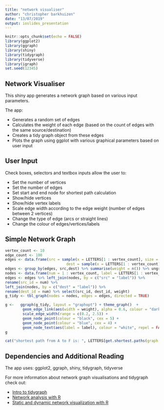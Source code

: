 ```yaml
---
title: "network visualiser"
author: "christopher barkhuizen"
date: "13/07/2019"
output: ioslides_presentation
---
```


```r
knitr::opts_chunk$set(echo = FALSE)
library(ggplot2)
library(ggraph)
library(shiny)
library(tidygraph)
library(tidyverse)
library(igraph)
set.seed(12345)
```

## Network Visualiser  

This shiny app generates a network graph based on various input parameters.

The app:   

* Generates a random set of edges      
* Calculates the weight of each edge (based on the count of edges with the same source/destination)   
* Creates a tidy graph object from these edges    
* Plots the graph using ggplot with various graphical parameters based on user input   


## User Input   

Check boxes, selectors and textbox inputs allow the user to:      

* Set the number of vertices
* Set the number of edges 
* Set start and end node for shortest path calculation
* Show/hide vertices
* Show/hide vertex labels
* Scale edge width according to the edge weight (number of edges between 2 vertices)
* Change the type of edge (arcs or straight lines)
* Change the colour of edges/vertices/labels

## Simple Network Graph 

```r

vertex_count <- 10
edge_count <- 100
edges <- data.frame(src = sample(x = LETTERS[1 : vertex_count], size = edge_count, replace = TRUE), 
                            dest = sample(x = LETTERS[1 : vertex_count], size = edge_count, replace = TRUE))
edges <- group_by(edges, src,dest) %>% summarise(weight = n()) %>% ungroup
nodes <- data.frame(num = 1 : vertex_count, label = LETTERS[1 : vertex_count])
edges <- edges %>% left_join(nodes, by = c("src" = "label")) %>%  
rename(src_id = num) %>% 
left_join(nodes, by = c("dest" = "label")) %>% 
rename(dest_id = num) %>% select(src_id, dest_id, weight)
g_tidy <- tbl_graph(nodes = nodes, edges = edges, directed = TRUE)

g <-   ggraph(g_tidy, layout = "graphopt") + theme_graph()  + 
        geom_edge_link(aes(width = weight), alpha = 0.6, colour = "darkgrey", arrow = arrow()) + 
        scale_edge_width(range = c(0.2, 2.5)) +
        geom_node_point(colour = "black", cex = 5) + 
        geom_node_point(colour = "blue", cex = 4) +
        geom_node_text(aes(label = label), colour = "white", repel = FALSE, size = 3.5) 
g

cat("shortest path from A to F is: ", LETTERS[get.shortest.paths(graph = g_tidy, from = 1, to = 6)$vpath[[1]]])
```        


## Dependencies and Additional Reading

The app uses: ggplot2, ggraph, shiny, tidygraph, tidyverse  

For more information about network graph visualisations and tidygraph check out:

* [Intro to tidygraph](https://www.data-imaginist.com/2017/introducing-tidygraph/)   
* [Network analysis with R](https://www.jessesadler.com/post/network-analysis-with-r/)   
* [Static and dynamic network visualization with R](http://kateto.net/network-visualization)   



